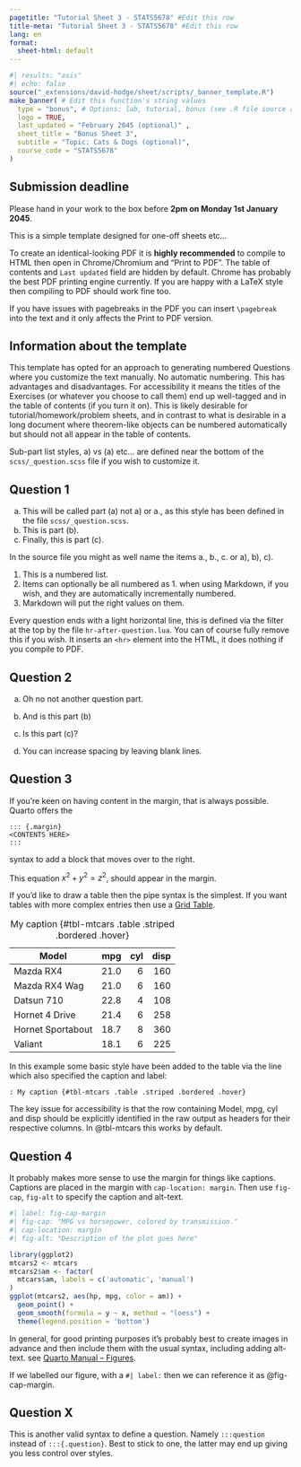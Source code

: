 ```yaml
---
pagetitle: "Tutorial Sheet 3 - STATS5678" #Edit this row
title-meta: "Tutorial Sheet 3 - STATS5678" #Edit this row
lang: en
format:
  sheet-html: default
---
```

<!-- Start of banner -->
```r
#| results: "asis"
#| echo: false
source("_extensions/david-hodge/sheet/scripts/_banner_template.R")
make_banner( # Edit this function's string values
  type = "bonus", # Options: lab, tutorial, bonus (see .R file source above)
  logo = TRUE,
  last_updated = "February 2045 (optional)" ,
  sheet_title = "Bonus Sheet 3",
  subtitle = "Topic: Cats & Dogs (optional)",
  course_code = "STATS5678"
)
```
<!-- End of banner -->

<!-- A sample text box (red border) -->
::: {.box .box-red}
## Submission deadline

Please hand in your work to the box before **2pm on Monday 1st January 2045**.

This is a simple template designed for one-off sheets etc...

To create an identical-looking PDF it is **highly recommended** to compile to HTML then open in Chrome/Chromium and "Print to PDF". The table of contents and `Last updated` field are hidden by default. Chrome has probably the best PDF printing engine currently. If you are happy with a LaTeX style then compiling to PDF should work fine too.

If you have issues with pagebreaks in the PDF you can insert `\pagebreak` into the text and it only affects the Print to PDF version.
:::

<!-- This double border red box is hidden
::: {.box .box-red-double}
## Plagiarism warning
This is a box with a medium thickness double red border (two lines close together) and left-aligned text.
:::
-->

<!-- A sample text box (blue double border) -->
::: {.box .box-blue}
## Information about the template
::::: small
This template has opted for an approach to generating numbered Questions where you customize the text manually. No automatic numbering. This has advantages and disadvantages. For accessibility it means the titles of the Exercises (or whatever you choose to call them) end up well-tagged and in the table of contents (if you turn it on). This is likely desirable for tutorial/homework/problem sheets, and in contrast to what is desirable in a long document where theorem-like objects can be numbered automatically but should not all appear in the table of contents.

Sub-part list styles, a) vs (a) etc... are defined near the bottom of the `scss/_question.scss` file if you wish to customize it.
:::::
:::

::: {.question}

## Question 1

a. This will be called part (a) not a) or a., as this style has been defined in the file `scss/_question.scss`.
a. This is part (b).
a. Finally, this is part (c).

In the source file you might as well name the items a., b., c. or a), b), c).

1. This is a numbered list.
1. Items can optionally be all numbered as 1\. when using Markdown, if you wish, and they are automatically incrementally numbered.
1. Markdown will put the right values on them.

Every question ends with a light horizontal line, this is defined via the filter at the top by the file `hr-after-question.lua`. You can of course fully remove this if you wish. It inserts an `<hr>` element into the HTML, it does nothing if you compile to PDF.

:::

::: {.question}

## Question 2

a. Oh no not another question part.

b. And is this part (b)

c. Is this part (c)?

d. You can increase spacing by leaving blank lines.

:::

:::{.question}

## Question 3

If you're keen on having content in the margin, that is always possible. Quarto offers the 

```
::: {.margin}
<CONTENTS HERE>
:::
``` 

syntax to add a block that moves over to the right.

:::: {.column-margin}
This equation $x^2+y^2=z^2$, should appear in the margin.
::::

If you'd like to draw a table then the pipe syntax is the simplest. If you want tables with more complex entries then use a [Grid Table](https://quarto.org/docs/authoring/tables.html#grid-tables).


| Model            |  mpg | cyl | disp |
|------------------|-----:|----:|----:|
| Mazda RX4        | 21.0 |   6 | 160 |
| Mazda RX4 Wag    | 21.0 |   6 | 160 |
| Datsun 710       | 22.8 |   4 | 108 |
| Hornet 4 Drive   | 21.4 |   6 | 258 |
| Hornet Sportabout| 18.7 |   8 | 360 |
| Valiant          | 18.1 |   6 | 225 |

: My caption {#tbl-mtcars .table .striped .bordered .hover}

In this example some basic style have been added to the table via the line which also specified the caption and label:
```
: My caption {#tbl-mtcars .table .striped .bordered .hover}
```

The key issue for accessibility is that the row containing Model, mpg, cyl and disp should be explicitly identified in the raw output as headers for their respective columns. In @tbl-mtcars this works by default.

:::

::: {.question}

## Question 4


It probably makes more sense to use the margin for things like captions. Captions are placed in the margin with `cap-location: margin`. Then use `fig-cap`, `fig-alt` to specify the caption and alt-text.

```r
#| label: fig-cap-margin
#| fig-cap: "MPG vs horsepower, colored by transmission."
#| cap-location: margin
#| fig-alt: "Description of the plot goes here"

library(ggplot2)
mtcars2 <- mtcars
mtcars2$am <- factor(
  mtcars$am, labels = c('automatic', 'manual')
)
ggplot(mtcars2, aes(hp, mpg, color = am)) +
  geom_point() +
  geom_smooth(formula = y ~ x, method = "loess") +
  theme(legend.position = 'bottom')
```
:::

In general, for good printing purposes it's probably best to create images in advance and then include them with the usual syntax, including adding alt-text. see [Quarto Manual -- Figures](https://quarto.org/docs/authoring/figures.html).

If we labelled our figure, with a `#| label:` then we can reference it as @fig-cap-margin.

:::question
## Question X

This is another valid syntax to define a question. Namely ```:::question``` instead of ```:::{.question}```. Best to stick to one, the latter may end up giving you less control over styles.
:::

